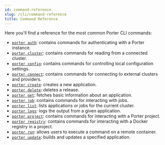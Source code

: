 ```yaml
---
id: command-reference
slug: /cli/command-reference
title: Command Reference
---
```


Here you'll find a reference for the most common Porter CLI commands:

- [`porter auth`](/cli/command-reference/porter-auth): contains commands for authenticating with a Porter instance.
- [`porter cluster`](/cli/command-reference/porter-cluster): contains commands for reading from a connected cluster.
- [`porter config`](/cli/command-reference/porter-config): contains commands for controlling local configuration settings.
- [`porter connect`](/cli/command-reference/porter-connect): contains commands for connecting to external clusters and providers.
- [`porter create`](/cli/command-reference/porter-create): creates a new application.
- [`porter delete`](/cli/command-reference/porter-delete): deletes a release.
- [`porter get`](/cli/command-reference/porter-get): fetches basic information about an application.
- [`porter job`](/cli/command-reference/porter-job): contains commands for interacting with jobs.
- [`porter list`](/cli/command-reference/porter-list): lists applications or jobs for the current cluster.
- [`porter logs`](/cli/command-reference/porter-logs): logs the output from a given application.
- [`porter project`](/cli/command-reference/porter-project): contains commands for interacting with a Porter project.
- [`porter registry`](/cli/command-reference/porter-registry): contains commands for interacting with a Docker registry in a project.
- [`porter run`](/cli/command-reference/porter-run): allows users to execute a command on a remote container.
- [`porter update`](/cli/command-reference/porter-update): builds and updates a specified application.
